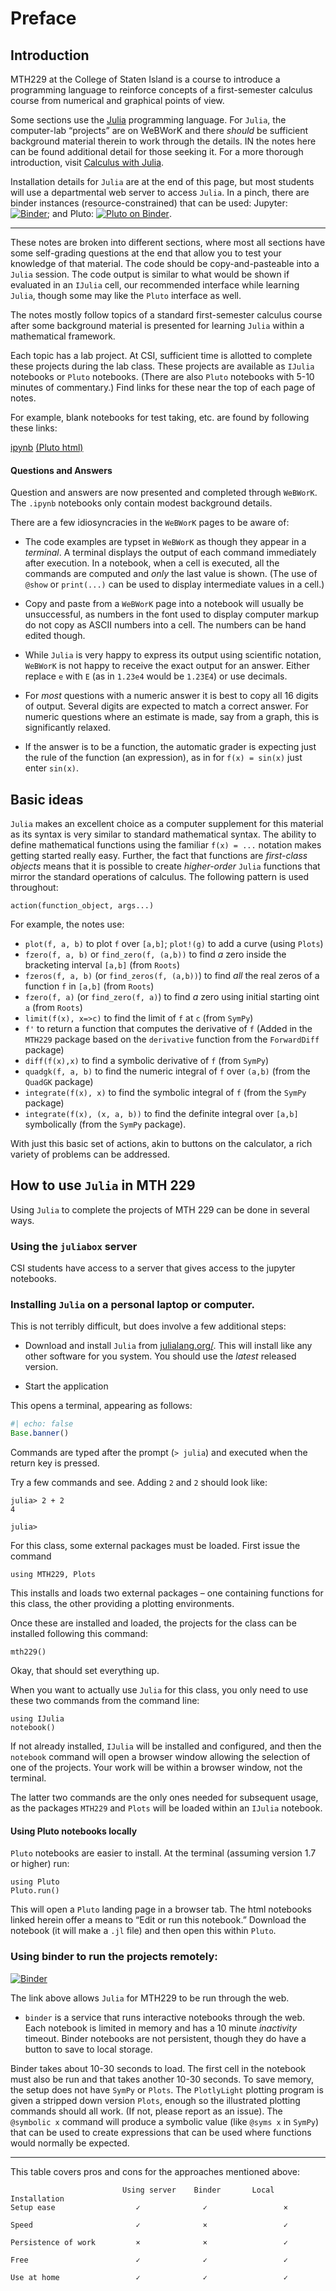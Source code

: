 # Preface {.unnumbered}


## Introduction


MTH229 at the College of Staten Island is a course to introduce a
programming language to reinforce concepts of a first-semester
calculus course from numerical and graphical points of view.

Some sections use the [Julia](http://julialang.org) programming
language. For `Julia`, the computer-lab "projects" are on WeBWorK and
there *should* be sufficient background material therein to work
through the details. IN the notes here can be found additional detail
for those seeking it. For a more thorough introduction, visit
[Calculus with Julia](http://calculuswithjulia.github.io).

Installation details for `Julia` are at the end of this page, but most students will 
use a departmental web server to access `Julia`. In a pinch, there are binder instances (resource-constrained)
that can be used: Jupyter: [![Binder](https://mybinder.org/badge_logo.svg)](https://mybinder.org/v2/gh/mth229/229-projects/lite?labpath=blank-notebook.ipynb); and Pluto: [![Pluto on Binder](https://mybinder.org/badge_logo.svg)](https://binder.plutojl.org/v0.19.26/open?url=https%253A%252F%252Fgist.githubusercontent.com%252Fmth229%252F9011a4cf4bc61fb86cd1a33c25731a98%252Fraw%252Fff107e2ccf99485773d2b1c59ce6aa2e9e93f449%252Fpluto-notebook.html).


----

These  notes are broken into different sections, where most all sections
have some self-grading questions at the end that allow you to test
your knowledge of that material. The code should be copy-and-pasteable
into a `Julia` session. The code output is similar to what would be
shown if evaluated in an `IJulia` cell, our recommended interface while
learning `Julia`, though some may like the `Pluto` interface as well.

The notes mostly follow topics of a standard first-semester
calculus course after some background material is presented for
learning `Julia` within a mathematical framework.

Each topic has a lab project. At CSI, sufficient time is allotted to
complete these projects during the lab class. These projects are
available as `IJulia` notebooks or `Pluto` notebooks. (There are also
`Pluto` notebooks with 5-10 minutes of commentary.) Find links for
these near the top of each page of notes.


For example, blank notebooks for test taking, etc. are found by following these links:

[ipynb](https://raw.githubusercontent.com/mth229/229-projects/master/00-blank-notebook.ipynb)
[(Pluto html)](./229-projects/00-blank-notebook.html)

#### Questions and Answers

Question and answers are now presented and completed through  `WeBWorK`.
The  `.ipynb` notebooks  only contain modest background details.

There  are a few idiosyncracies in the `WeBWorK` pages to be aware of:

*  The code examples  are typset in `WeBWorK` as though they  appear in  a *terminal*. A terminal displays  the output of  each  command immediately after execution. In a notebook,  when  a cell  is executed, all the  commands are computed and *only*  the  last  value is shown. (The use of `@show` or `print(...)` can be used to display intermediate values in a  cell.)

* Copy and paste from a `WeBWorK` page into a notebook will usually be unsuccessful, as  numbers  in the  font  used to display computer markup do not copy as ASCII numbers  into a cell. The numbers can be hand edited though.

* While `Julia` is very happy to express its output using scientific notation, `WeBWorK` is not happy to receive the exact output for an answer. Either replace `e` with `E` (as in `1.23e4` would be `1.23E4`) or use decimals.

* For *most* questions with a  numeric answer  it is best to  copy all  16 digits of output. Several  digits are expected to match a  correct answer. For numeric questions where an  estimate is made, say from a graph, this is  significantly relaxed.

* If the answer  is to  be a function, the  automatic grader is  expecting just  the  rule  of the function  (an expression), as in for `f(x) = sin(x)` just enter `sin(x)`.




## Basic ideas

`Julia` makes an excellent choice as a computer supplement for this
material as its syntax is very similar to standard mathematical
syntax. The ability to define mathematical functions using the
familiar `f(x) = ...` notation makes getting started really
easy. Further, the fact that functions are *first-class objects* means
that it is possible to create *higher-order* `Julia` functions that
mirror the standard operations of calculus. The following pattern is
used throughout:

```verbatim
action(function_object, args...)
```

For example, the notes use:

* `plot(f, a, b)` to plot `f` over `[a,b]`; `plot!(g)` to add a curve (using `Plots`)
* `fzero(f, a, b)` or `find_zero(f, (a,b))` to find *a* zero inside the bracketing interval `[a,b]` (from `Roots`)
* `fzeros(f, a, b)` (or `find_zeros(f, (a,b))`) to find *all* the real zeros of a function `f` in `[a,b]` (from `Roots`)
* `fzero(f, a)` (or `find_zero(f, a)`) to find *a* zero using initial starting oint `a` (from `Roots`)
* `limit(f(x), x=>c)` to find the limit of `f` at `c` (from `SymPy`)
* `f'`  to return a function that computes the derivative of `f` (Added in the `MTH229` package based on the `derivative` function from the `ForwardDiff` package)
* `diff(f(x),x)` to find a symbolic derivative of `f` (from `SymPy`)
* `quadgk(f, a, b)` to find the numeric integral of `f` over `(a,b)`
  (from the `QuadGK` package)
* `integrate(f(x), x)` to find the symbolic integral of `f` (from the `SymPy` package)
* `integrate(f(x), (x, a, b))` to find the definite integral over `[a,b]`
  symbolically (from the `SymPy` package).


With just this basic set of actions, akin to buttons on the calculator, a rich variety of problems can be addressed.


## How to use `Julia` in MTH 229


Using `Julia` to complete the projects of MTH 229 can be done in several ways.

### Using the `juliabox` server

CSI students have access to a server that gives access to the jupyter notebooks.

### Installing `Julia` on a personal laptop or computer.

This is not terribly difficult, but does involve a few additional steps:

* Download and install `Julia` from [julialang.org/](https://julialang.org/downloads/). This will install like any other software for you system. You should use the *latest* released version.

* Start the application

This opens a  terminal, appearing as follows:

```julia
#| echo: false
Base.banner()
```

Commands are typed after the prompt (`> julia`) and executed when the return key is pressed.


Try a few commands and see. Adding ``2`` and ``2`` should look like:

```
julia> 2 + 2
4

julia>
```


For this class, some external packages must be loaded. First issue the command

```
using MTH229, Plots
```

This installs and loads two external packages -- one containing functions for this class, the other providing a plotting environments.

Once these are installed and loaded, the projects for the class can be
installed following this command:

```
mth229()
```

Okay, that should set everything up.

When you want to actually use `Julia` for this class, you only need to use these two commands from the command line:

```
using IJulia
notebook()
```

If not already installed, `IJulia` will be installed and configured,
and then the `notebook` command will open a browser window allowing
the selection of one of the projects. Your work will be within a browser window, not the terminal.

The latter two commands are the only ones needed for subsequent usage, as the packages `MTH229` and `Plots` will be loaded within an `IJulia` notebook.


#### Using Pluto notebooks locally

`Pluto` notebooks are easier to install. At the terminal (assuming version 1.7 or higher) run:

```
using Pluto
Pluto.run()
```

This will open a `Pluto` landing page in a browser tab.
The html notebooks linked herein offer a means to "Edit or run this notebook." Download the notebook (it will make a `.jl` file) and then open this within `Pluto`.


### Using binder to run the projects  remotely:

[![Binder](https://mybinder.org/badge.svg)](https://mybinder.org/v2/gh/mth229/229-projects/lite?labpath=blank-notebook.ipynb){fig-alt="link to mybinder.org service"}

The link above allows `Julia` for MTH229 to be run through the web. 

* `binder` is a service that runs interactive notebooks through the web. Each notebook is limited in memory and has a 10 minute *inactivity* timeout. Binder notebooks are not persistent, though they do have a button to save to local storage.

Binder takes about 10-30 seconds to load. The first cell in the notebook must also be run and that takes another 10-30 seconds. To save memory, the setup does not have `SymPy` or `Plots`. The `PlotlyLight` plotting program is given a stripped down version `Plots`, enough so the illustrated plotting commands should all work. (If not, please report as an issue). The `@symbolic x` command will produce a symbolic value (like `@syms x` in `SymPy`) that can be used to create expressions that can be used where functions would normally be expected.



----

This table covers pros and cons for the  approaches mentioned above:

```
                         Using server    Binder       Local Installation
Setup ease                  ✓              ✓                 ×

Speed                       ✓              ×                 ✓

Persistence of work         ×              ×                 ✓

Free                        ✓              ✓                 ✓

Use at home                 ✓              ✓                 ✓
```
